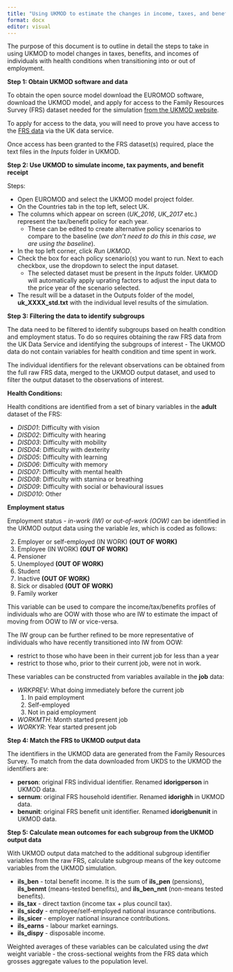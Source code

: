 ```yaml
---
title: "Using UKMOD to estimate the changes in income, taxes, and benefits from entering work: Modelling protocol"
format: docx
editor: visual
---
```


The purpose of this document is to outline in detail the steps to take in using UKMOD to model changes in taxes, benefits, and incomes of individuals with health conditions when transitioning into or out of employment.

**Step 1: Obtain UKMOD software and data**

To obtain the open source model download the EUROMOD software, download the UKMOD model, and apply for access to the Family Resources Survey (FRS) dataset needed for the simulation [from the UKMOD website](https://www.microsimulation.ac.uk/ukmod/access/).

To apply for access to the data, you will need to prove you have access to the [FRS data](https://beta.ukdataservice.ac.uk/datacatalogue/series/series?id=200017) via the UK data service.

Once access has been granted to the FRS dataset(s) required, place the text files in the *Inputs* folder in UKMOD.

**Step 2: Use UKMOD to simulate income, tax payments, and benefit receipt**

Steps:

- Open EUROMOD and select the UKMOD model project folder.
- On the Countries tab in the top left, select UK.
- The columns which appear on screen (*UK_2016*, *UK_2017* etc.) represent the tax/benefit policy for each year. 
  - These can be edited to create alternative policy scenarios to compare to the baseline (*we don't need to do this in this case, we are using the baseline*). 
- In the top left corner, click *Run UKMOD*. 
- Check the box for each policy scenario(s) you want to run. Next to each checkbox, use the dropdown to select the input dataset. 
  - The selected dataset must be present in the *Inputs* folder. UKMOD will automatically apply uprating factors to adjust the input data to the price year of the scenario selected.
- The result will be a dataset in the Outputs folder of the model, **uk_XXXX_std.txt** with the individual level results of the simulation. 

**Step 3: Filtering the data to identify subgroups**

The data need to be filtered to identify subgroups based on health condition and employment status. To do so requires obtaining the raw FRS data from the UK Data Service and identifying the subgroups of interest - The UKMOD data do not contain variables for health condition and time spent in work. 

The individual identifiers for the relevant observations can be obtained from the full raw FRS data, merged to the UKMOD output dataset, and used to filter the output dataset to the observations of interest.

**Health Conditions:**

Health conditions are identified from a set of binary variables in the **adult** dataset of the FRS:

- *DISD01*: Difficulty with vision
- *DISD02*: Difficulty with hearing
- *DISD03*: Difficulty with mobility
- *DISD04*: Difficulty with dexterity
- *DISD05*: Difficulty with learning
- *DISD06*: Difficulty with memory
- *DISD07*: Difficulty with mental health
- *DISD08*: Difficulty with stamina or breathing
- *DISD09*: Difficulty with social or behavioural issues
- *DISD010*: Other

**Employment status**

Employment status - *in-work (IW)* or *out-of-work (OOW)* can be identified in the UKMOD output data using the variable *les*, which is coded as follows:

2. Employer or self-employed (IN WORK) **(OUT OF WORK)**
3. Employee (IN WORK) **(OUT OF WORK)**
4. Pensioner
5. Unemployed **(OUT OF WORK)**
6. Student
7. Inactive **(OUT OF WORK)**
8. Sick or disabled **(OUT OF WORK)**
9. Family worker

This variable can be used to compare the income/tax/benefits profiles of individuals who are OOW with those who are IW to estimate the impact of moving from OOW to IW or vice-versa. 

The IW group can be further refined to be more representative of individuals who have recently transitioned into IW from OOW:

- restrict to those who have been in their current job for less than a year
- restrict to those who, prior to their current job, were not in work. 

These variables can be constructed from variables available in the **job** data:

- *WRKPREV*: What doing immediately before the current job 
  1. In paid employment
  2. Self-employed
  3. Not in paid employment
  
- *WORKMTH*: Month started present job
- *WORKYR*: Year started present job

**Step 4: Match the FRS to UKMOD output data**

The identifiers in the UKMOD data are generated from the Family Resources Survey. To match from the data downloaded from UKDS to the UKMOD the identifiers are:

- **person**: original FRS individual identifier. Renamed **idorigperson** in UKMOD data.
- **sernum**: original FRS household identifier. Renamed **idorighh** in UKMOD data.
- **benunit**: original FRS benefit unit identifier. Renamed **idorigbenunit** in UKMOD data.


**Step 5: Calculate mean outcomes for each subgroup from the UKMOD output data**

With UKMOD output data matched to the additional subgroup identifier variables from the raw FRS, calculate subgroup means of the key outcome variables from the UKMOD simulation. 

- **ils_ben** - total benefit income. It is the sum of **ils_pen** (pensions), **ils_benmt** (means-tested benefits), and **ils_ben_nnt** (non-means tested benefits). 
- **ils_tax** - direct taxtion (income tax + plus council tax). 
- **ils_sicdy** - employee/self-employed national insurance contributions.
- **ils_sicer** - employer national insurance contributions. 
- **ils_earns** - labour market earnings. 
- **ils_dispy** - disposable income. 

Weighted averages of these variables can be calculated using the *dwt* weight variable - the cross-sectional weights from the FRS data which grosses aggregate values to the population level. 

